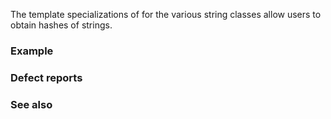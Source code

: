 {{cpp/title|hash&lt;small&gt;&lt;std::basic_string&gt;&lt;/small&gt;}}
{{cpp/string/basic_string/navbar}}
{{dcl begin}}
{{dcl header|string}}
{{dcl|num=1|since=c++11|
template&lt; class A &gt;
struct hash&lt;std::basic_string&lt;char, std::char_traits&lt;char&gt;, A&gt;&gt;;
}}
{{dcl|num=2|since=c++11|
template&lt; class A &gt;
struct hash&lt;std::basic_string&lt;char16_t, std::char_traits&lt;char16_t&gt;, A&gt;&gt;;
}}
{{dcl|num=3|since=c++11|
template&lt; class A &gt;
struct hash&lt;std::basic_string&lt;char32_t, std::char_traits&lt;char32_t&gt;, A&gt;&gt;;
}}
{{dcl|num=4|since=c++11|
template&lt; class A &gt;
struct hash&lt;std::basic_string&lt;wchar_t, std::char_traits&lt;wchar_t&gt;, A&gt;&gt;;
}}
{{dcl|num=5|since=c++20|
template&lt; class A &gt;
struct hash&lt;std::basic_string&lt;char8_t, std::char_traits&lt;char8_t&gt;, A&gt;&gt;;
}}
{{dcl end}}

The template specializations of {{lc|std::hash}} for the various string classes allow users to obtain hashes of strings.

{{rrev|since=c++17|
These hashes equal the hashes of corresponding {{lc|std::basic_string_view}} classes: If {{tt|S}} is one of these string types, {{tt|SV}} is the corresponding string view type, and {{tt|s}} is an object of type {{tt|S}}, then {{c|1=std::hash&lt;S&gt;()(s) == std::hash&lt;SV&gt;()(SV(s))}}.
}}

===Example===
{{example
|The following code shows one possible output of a hash function used on a string:
|code=
#include &lt;functional&gt;
#include &lt;iostream&gt;
#include &lt;memory_resource&gt;
#include &lt;string&gt;
#include &lt;string_view&gt;
using namespace std::literals;
 
int main()
{
    auto sv = "Stand back! I've got jimmies!"sv;
    std::string s(sv);
    std::pmr::string pmrs(sv); // use default allocator
 
    std::cout &lt;&lt; std::hash&lt;std::string_view&gt;{}(sv) &lt;&lt; '\n';
    std::cout &lt;&lt; std::hash&lt;std::string&gt;{}(s) &lt;&lt; '\n';
    std::cout &lt;&lt; std::hash&lt;std::pmr::string&gt;{}(pmrs) &lt;&lt; '\n';
}
|p=true
|output=
3544599705012401047
3544599705012401047
3544599705012401047
}}

===Defect reports===
{{dr list begin}}
{{dr list item|wg=lwg|dr=3705|std=C++11|before=hash support for {{lc|std::basic_string}} with customized allocators was not enabled|after=enabled}}
{{dr list end}}

===See also===
{{dsc begin}}
{{dsc inc|cpp/utility/dsc hash}}
{{dsc inc|cpp/string/basic_string_view/dsc hash}}
{{dsc end}}

{{langlinks|de|es|fr|it|ja|pt|ru|zh}}